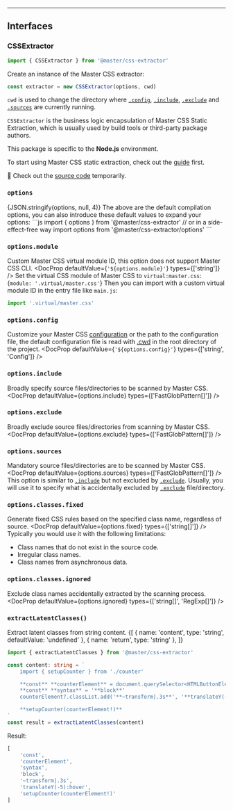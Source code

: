 
---

## Interfaces
### CSSExtractor

```js
import { CSSExtractor } from '@master/css-extractor'
```
Create an instance of the Master CSS extractor:
```js
const extractor = new CSSExtractor(options, cwd)
```

`cwd` is used to change the directory where [`.config`](#config), [`.include`](#include), [`.exclude`](#exclude) and [`.sources`](#sources) are currently running.

`CSSExtractor` is the business logic encapsulation of Master CSS Static Extraction, which is usually used by build tools or third-party package authors.

This package is specific to the **Node.js** environment.

To start using Master CSS static extraction, check out the [guide](http://localhost:3000/guide/installation) first.

🚧 Check out the [source code](https://github.com/master-co/css/blob/dev/rc/packages/extractor/src/core.ts) temporarily.

### `options`
<OptionsCodes cli vite webpack>
    {JSON.stringify(options, null, 4)}
</OptionsCodes>
The above are the default compilation options, you can also introduce these default values to expand your options:
```js
import { options } from '@master/css-extractor'
// or in a side-effect-free way
import options from '@master/css-extractor/options'
```

### `options.module`
Custom Master CSS virtual module ID, this option does not support Master CSS CLI.
<DocProp defaultValue={`'${options.module}'`} types={['string']} />
Set the virtual CSS module of Master CSS to `virtual:master.css`:
<OptionsCodes vite webpack addLines={[1]} number>
    {`
        module: '.virtual/master.css'
    `}
</OptionsCodes>
Then you can import with a custom virtual module ID in the entry file like `main.js`:
```js name=main.js
import '.virtual/master.css'
```

### `options.config`
Customize your Master CSS [configuration](/reference/configuration) or the path to the configuration file, the default configuration file is read with [.cwd](#cwd) in the root directory of the project.
<DocProp defaultValue={`'${options.config}'`} types={['string', 'Config']} />

### `options.include`
Broadly specify source files/directories to be scanned by Master CSS.
<DocProp defaultValue={options.include} types={['FastGlobPattern[]']} />

### `options.exclude`
Broadly exclude source files/directories from scanning by Master CSS.
<DocProp defaultValue={options.exclude} types={['FastGlobPattern[]']} />

### `options.sources`
Mandatory source files/directories are to be scanned by Master CSS.
<DocProp defaultValue={options.sources} types={['FastGlobPattern[]']} />
This option is similar to [`.include`](#include) but not excluded by [`.exclude`](#exclude). Usually, you will use it to specify what is accidentally excluded by [`.exclude`](#exclude) file/directory.

### `options.classes.fixed`
Generate fixed CSS rules based on the specified class name, regardless of source.
<DocProp defaultValue={options.fixed} types={['string[]']} />
Typically you would use it with the following limitations:
- Class names that do not exist in the source code.
- Irregular class names.
- Class names from asynchronous data.

### `options.classes.ignored`
Exclude class names accidentally extracted by the scanning process.
<DocProp defaultValue={options.ignored} types={['string[]', 'RegExp[]']} />

### `extractLatentClasses()`
Extract latent classes from string content.
<DocFn>
    {[
        { name: 'content', type: 'string', defaultValue: 'undefined' },
        { name: 'return', type: 'string' },
    ]}
</DocFn>
```ts
import { extractLatentClasses } from '@master/css-extractor'

const content: string = `
    import { setupCounter } from './counter'

    **const** **counterElement** = document.querySelector<HTMLButtonElement>('#counter')
    **const** **syntax** = '**block**'
    counterElement?.classList.add('**~transform|.3s**', '**translateY(-5):hover**', **syntax**)

    **setupCounter(counterElement!)**
`
const result = extractLatentClasses(content)
```
Result:
```js
[
    'const',
    'counterElement',
    'syntax',
    'block',
    '~transform|.3s',
    'translateY(-5):hover',
    'setupCounter(counterElement!)'
]
```